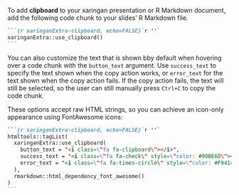 To add **clipboard** to your xaringan presentation or R Markdown document,
add the following code chunk to your slides' R Markdown file.

````markdown
```{r xaringanExtra-clipboard, echo=FALSE}`r ''`
xaringanExtra::use_clipboard()
```
````

You can also customize the text that is shown
bby default when hovering over a code chunk
with the `button_text` argument.
Use `success_text` to specify the text shown when the copy action works,
or `error_text` for the text shown when the copy action fails.
If the copy action fails, the text will still be selected, 
so the user can still manually press `Ctrl+C` to copy the code chunk.

These options accept raw HTML strings,
so you can achieve an icon-only appearance using FontAwesome icons:

````markdown
```{r xaringanExtra-clipboard, echo=FALSE}`r ''`
htmltools::tagList(
  xaringanExtra::use_clipboard(
    button_text = "<i class=\"fa fa-clipboard\"></i>",
    success_text = "<i class=\"fa fa-check\" style=\"color: #90BE6D\"></i>",
    error_text = "<i class=\"fa fa-times-circle\" style=\"color: #F94144\"></i>"
  ),
  rmarkdown::html_dependency_font_awesome()
)
```
````
